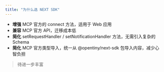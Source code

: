 ```yaml
---
title: "为什么选 NEXT SDK"
---
```


* **增强** MCP 官方的 connect 方法，适用于 Web 应用
* **兼容** MCP 官方 API，迁移成本低
* **简化** setRequestHandler / setNotificationHandler 方法，无需引入复杂的 Schema
* **简化** MCP 官方类型导入，统一从 @opentiny/next-sdk 包导入内容，减少心智负担

> 待进一步丰富